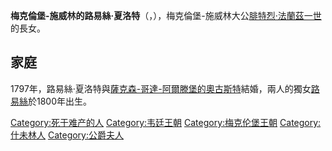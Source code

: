 {{Multiple issues|
{{Expand language|1=en|time=2021-01-15T07:26:43+00:00}}
{{Unreferenced|time=2021-01-15T07:26:43+00:00}}
}}
{{Infobox noble
| name        = 路易絲·夏洛特
| image       = Louise Charlotte of Mecklenburg-Schwerin, Hereditary Princess of Saxe-Gotha-Altenburg.jpg
| birth_date  = {{Birth date|1779|11|19|df=y}}
| birth_place = [[什未林|施威林]]
| death_date  = {{Death date and age|1801|1|4|1779|11|19|df=y}}
| death_place = [[哥達|哥達]]
| noble family= [[梅克倫堡王朝|梅克倫堡王朝]]
| father      = [[腓特烈·法蘭茲一世|腓特烈·法蘭茲一世]]
| mother      = [[薩克森-哥達-阿爾滕堡的路易絲|薩克森-哥達-阿爾滕堡的路易絲]]
}}
'''梅克倫堡-施威林的路易絲·夏洛特'''（{{lang-de|Luise Charlotte zu Mecklenburg-Schwerin}}，{{bd|1779年|11月19日|1801年|1月4日}}），梅克倫堡-施威林大公[[腓特烈·法蘭茲一世|腓特烈·法蘭茲一世]]的長女。

== 家庭 ==
1797年，路易絲·夏洛特與[[奧古斯特_(薩克森-哥達-阿爾滕堡)|薩克森-哥達-阿爾滕堡的奧古斯特]]結婚，兩人的獨女[[路易丝公主_(萨克森-哥达-阿尔滕堡)|路易絲]]於1800年出生。

[[Category:死于难产的人|Category:死于难产的人]]
[[Category:韦廷王朝|Category:韦廷王朝]]
[[Category:梅克伦堡王朝|Category:梅克伦堡王朝]]
[[Category:什未林人|Category:什未林人]]
[[Category:公爵夫人|Category:公爵夫人]]